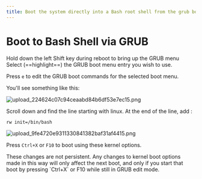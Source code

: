 ```yaml
---
title: Boot the system directly into a Bash root shell from the grub bootloader
---
```


# Boot to Bash Shell via GRUB

Hold down the left Shift key during reboot to bring up the GRUB menu Select (==highlight==) the GRUB boot menu entry you wish to use.

Press `e` to edit the GRUB boot commands for the selected boot menu.

You'll see something like this:

![upload_224624c07c94ceaabd84b6df53e7ec15.png](/public/grub/upload_224624c07c94ceaabd84b6df53e7ec15.png)

Scroll down and find the line starting with linux.
At the end of the line, add :

```shell
rw init=/bin/bash
```

![upload_9fe4720e9311330841382baf31af4415.png](/public/grub/upload_9fe4720e9311330841382baf31af4415.png)

Press `Ctrl+X` or `F10` to boot using these kernel options.

<Note>
  These changes are not persistent. Any changes to kernel boot options made in
  this way will only affect the next boot, and only if you start that boot by
  pressing `Ctrl+X` or F10 while still in GRUB edit mode.
</Note>
